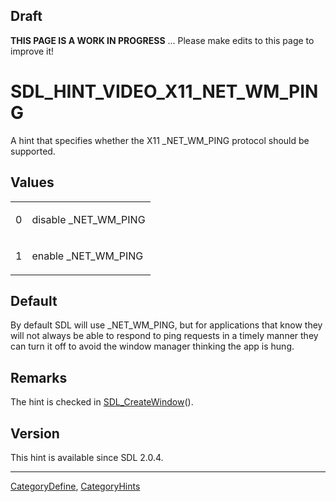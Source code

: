 == Draft ==

'''THIS PAGE IS A WORK IN PROGRESS''' ... Please make edits to this page to improve it!


<!-- #*^*^*^*^*See https://wiki.libsdl.org/SGEnumerations for details on editing this page*^*^*^*^* -->


= SDL_HINT_VIDEO_X11_NET_WM_PING =
A hint that specifies whether the X11 _NET_WM_PING protocol should be supported.




== Values ==
{|
|0
|disable _NET_WM_PING
|-
|1
|enable _NET_WM_PING
|}


== Default ==
By default SDL will use _NET_WM_PING, but for applications that know they will not always be able to respond to ping requests in a timely manner they can turn it off to avoid the window manager thinking the app is hung.



== Remarks ==
The hint is checked in [[SDL_CreateWindow]]().


== Version ==
This hint is available since SDL 2.0.4.

----
[[CategoryDefine]], [[CategoryHints]]
<!-- #See the Style Guide for instructions on editing the footer. -->
